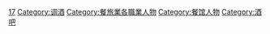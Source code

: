 {{Cat main|调酒师}}
{{see also|Category:鸡尾酒|鸡尾酒列表}}

[[Category:文化創意類|17]]
[[Category:调酒|Category:调酒]]
[[Category:餐旅業各職業人物|Category:餐旅業各職業人物]]
[[Category:餐馆人物|Category:餐馆人物]]
[[Category:酒吧|Category:酒吧]]